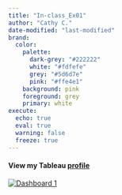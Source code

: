 ```yaml
---
title: "In-class_Ex01"
author: "Cathy C."
date-modified: "last-modified" 
brand:
  color:
    palette:
      dark-grey: "#222222"
      white: "#fdfefe"
      grey: "#5d6d7e"
      pink: "#ffe4e1"
    background: pink
    foreground: grey
    primary: white
execute:
  echo: true 
  eval: true 
  warning: false 
  freeze: true
---
```


#### View my Tableau [profile](https://public.tableau.com/app/profile/cathyc/vizzes)

```{=html}
<div class='tableauPlaceholder' id='viz1737439455777' style='position: relative'><noscript><a href='#'><img alt='Dashboard 1 ' src='https:&#47;&#47;public.tableau.com&#47;static&#47;images&#47;In&#47;In-class_Ex01_17371865041450&#47;Dashboard1&#47;1_rss.png' style='border: none' /></a></noscript><object class='tableauViz'  style='display:none;'><param name='host_url' value='https%3A%2F%2Fpublic.tableau.com%2F' /> <param name='embed_code_version' value='3' /> <param name='site_root' value='' /><param name='name' value='In-class_Ex01_17371865041450&#47;Dashboard1' /><param name='tabs' value='no' /><param name='toolbar' value='yes' /><param name='static_image' value='https:&#47;&#47;public.tableau.com&#47;static&#47;images&#47;In&#47;In-class_Ex01_17371865041450&#47;Dashboard1&#47;1.png' /> <param name='animate_transition' value='yes' /><param name='display_static_image' value='yes' /><param name='display_spinner' value='yes' /><param name='display_overlay' value='yes' /><param name='display_count' value='yes' /><param name='language' value='en-US' /></object></div>                <script type='text/javascript'>                    var divElement = document.getElementById('viz1737439455777');                    var vizElement = divElement.getElementsByTagName('object')[0];                    if ( divElement.offsetWidth > 800 ) { vizElement.style.width='100%';vizElement.style.height=(divElement.offsetWidth*0.75)+'px';} else if ( divElement.offsetWidth > 500 ) { vizElement.style.width='100%';vizElement.style.height=(divElement.offsetWidth*0.75)+'px';} else { vizElement.style.width='100%';vizElement.style.height='827px';}                     var scriptElement = document.createElement('script');                    scriptElement.src = 'https://public.tableau.com/javascripts/api/viz_v1.js';                    vizElement.parentNode.insertBefore(scriptElement, vizElement);                </script>
```
